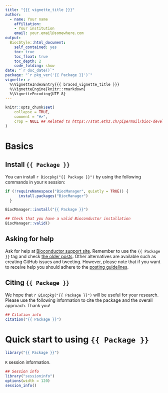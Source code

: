 ```yaml
---
title: "{{{ vignette_title }}}"
author: 
  - name: Your name
    affiliation:
    - Your institution
    email: your.email@somewhere.com
output: 
  BiocStyle::html_document:
    self_contained: yes
    toc: true
    toc_float: true
    toc_depth: 2
    code_folding: show
date: "`r doc_date()`"
package: "`r pkg_ver('{{ Package }}')`"
vignette: >
  %\VignetteIndexEntry{{{ braced_vignette_title }}}
  %\VignetteEngine{knitr::rmarkdown}
  %\VignetteEncoding{UTF-8}  
---
```


```r
knitr::opts_chunk$set(
    collapse = TRUE,
    comment = "#>",
    crop = NULL ## Related to https://stat.ethz.ch/pipermail/bioc-devel/2020-April/016656.html
)
```

# Basics

## Install `{{ Package }}`

You can install `r Biocpkg("{{ Package }}")` by using the following commands in your `R` session:

```r
if (!requireNamespace("BiocManager", quietly = TRUE)) {
      install.packages("BiocManager")
  }

BiocManager::install("{{ Package }}")

## Check that you have a valid Bioconductor installation
BiocManager::valid()
```

## Asking for help

Ask for help at [Bioconductor support site](https://support.bioconductor.org/). Remember to use the `{{ Package }}` tag and check [the older posts](https://support.bioconductor.org/tag/{{ Package }}/). Other alternatives are available such as creating GitHub issues and tweeting. However, please note that if you want to receive help you should adhere to the [posting guidelines](http://www.bioconductor.org/help/support/posting-guide/).

## Citing `{{ Package }}`

We hope that `r Biocpkg("{{ Package }}")` will be useful for your research. Please use the following information to cite the package and the overall approach. Thank you!

```r
## Citation info
citation("{{ Package }}")
```

# Quick start to using `{{ Package }}`

```r
library("{{ Package }}")
```


`R` session information.

```r
## Session info
library("sessioninfo")
options(width = 120)
session_info()
```
